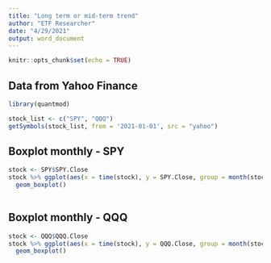 ```yaml
---
title: "Long term or mid-term trend"
author: "ETF Researcher"
date: "4/29/2021"
output: word_document
---
```


```r
knitr::opts_chunk$set(echo = TRUE)
```

## Data from Yahoo Finance
```r
library(quantmod)
```
```r
stock_list <- c("SPY", "QQQ")
getSymbols(stock_list, from = '2021-01-01', src = "yahoo")

```

## Boxplot monthly - SPY
```r
stock <- SPY$SPY.Close
stock %>% ggplot(aes(x = time(stock), y = SPY.Close, group = month(stock))) +
  geom_boxplot() 
  
```

## Boxplot monthly - QQQ
```r
stock <- QQQ$QQQ.Close
stock %>% ggplot(aes(x = time(stock), y = QQQ.Close, group = month(stock))) +
  geom_boxplot()

```


